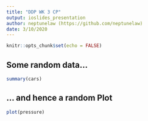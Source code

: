 ---
title: "DDP WK 3 CP"
output: ioslides_presentation
author: neptunelaw (https://github.com/neptunelaw)
date: 3/10/2020
---

```{r setup, include=FALSE}
knitr::opts_chunk$set(echo = FALSE)
```

## Some random data...

```{r cars, echo = TRUE}
summary(cars)
```

## ... and hence a random Plot

```{r pressure}
plot(pressure)
```

